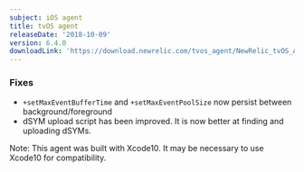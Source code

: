 ```yaml
---
subject: iOS agent
title: tvOS agent
releaseDate: '2018-10-09'
version: 6.4.0
downloadLink: 'https://download.newrelic.com/tvos_agent/NewRelic_tvOS_Agent_6.4.0.zip'
---
```


### Fixes

* `+setMaxEventBufferTime` and `+setMaxEventPoolSize` now persist between background/foreground
* dSYM upload script has been improved. It is now better at finding and uploading dSYMs.

Note: This agent was built with Xcode10. It may be necessary to use Xcode10 for compatibility.
